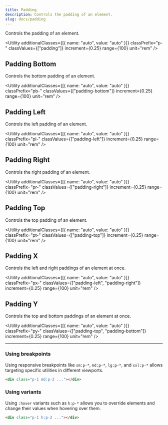 ```yaml
---
title: Padding
description: Controls the padding of an element.
slug: docs/padding
---
```


Controls the padding of an element.

<Utility
  additionalClasses={[{ name: "auto", value: "auto" }]}
  classPrefix="p-"
  classValues={["padding"]}
  increment={0.25}
  range={100}
  unit="rem"
/>

## Padding Bottom

Controls the bottom padding of an element.

<Utility
  additionalClasses={[{ name: "auto", value: "auto" }]}
  classPrefix="pb-"
  classValues={["padding-bottom"]}
  increment={0.25}
  range={100}
  unit="rem"
/>

## Padding Left

Controls the left padding of an element.

<Utility
  additionalClasses={[{ name: "auto", value: "auto" }]}
  classPrefix="pl-"
  classValues={["padding-left"]}
  increment={0.25}
  range={100}
  unit="rem"
/>

## Padding Right

Controls the right padding of an element.

<Utility
  additionalClasses={[{ name: "auto", value: "auto" }]}
  classPrefix="pr-"
  classValues={["padding-right"]}
  increment={0.25}
  range={100}
  unit="rem"
/>

## Padding Top

Controls the top padding of an element.

<Utility
  additionalClasses={[{ name: "auto", value: "auto" }]}
  classPrefix="pt-"
  classValues={["padding-top"]}
  increment={0.25}
  range={100}
  unit="rem"
/>

## Padding X

Controls the left and right paddings of an element at once.

<Utility
  additionalClasses={[{ name: "auto", value: "auto" }]}
  classPrefix="px-"
  classValues={["padding-left", "padding-right"]}
  increment={0.25}
  range={100}
  unit="rem"
/>

## Padding Y

Controls the top and bottom paddings of an element at once.

<Utility
  additionalClasses={[{ name: "auto", value: "auto" }]}
  classPrefix="py-"
  classValues={["padding-top", "padding-bottom"]}
  increment={0.25}
  range={100}
  unit="rem"
/>

---

### Using breakpoints

Using responsive breakpoints like `sm:p-*`, `md:p-*`, `lg:p-*`, and `xxl:p-*` allows targeting specific utilities in different viewports.

```html "md:p-2"
<div class="p-1 md:p-2 ..."></div>
```

### Using variants

Using `:hover` variants such as `h:p-*` allows you to override elements and change their values when hovering over them.

```html "h:p-2"
<div class="p-1 h:p-2 ..."></div>
```
